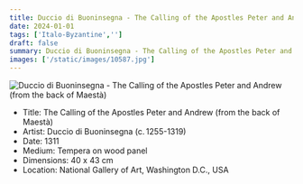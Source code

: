 ```yaml
---
title: Duccio di Buoninsegna - The Calling of the Apostles Peter and Andrew (from the back of Maestà)
date: 2024-01-01
tags: ['Italo-Byzantine','']
draft: false
summary: Duccio di Buoninsegna - The Calling of the Apostles Peter and Andrew (from the back of Maestà)
images: ['/static/images/10587.jpg']
---
```


![Duccio di Buoninsegna - The Calling of the Apostles Peter and Andrew (from the back of Maestà)](/static/images/10587.jpg)

* Title: The Calling of the Apostles Peter and Andrew (from the back of Maestà)
* Artist: Duccio di Buoninsegna (c. 1255-1319)
* Date: 1311
* Medium: Tempera on wood panel
* Dimensions: 40 x 43 cm
* Location: National Gallery of Art, Washington D.C., USA


